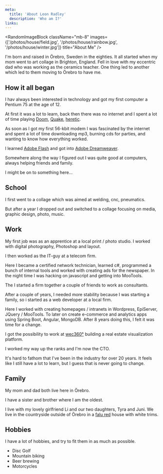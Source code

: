 ```yaml
---
meta:
  title: 'About Leon Radley'
  description: 'Who am I?'
links:
---
```



<RandomImageBlock
  className="mb-8"
  images={['/photos/house/field.jpg', '/photos/house/rainbow.jpg', '/photos/house/winter.jpg']}
  title="About Me"
/>

I'm born and raised in Örebro, Sweden in the eighties.
It all started when my mom went to art collage in Brighton, England. Fell in love with my eccentric dad who was working as the ceramics teacher.
One thing led to another which led to them moving to Örebro to have me.

## How it all began

I hav always been interested in technology and got my first computer a Pentium 75 at the age of 12.

At first it was a lot to learn, back then there was no internet and I spent a lot of time playing [Doom](<https://en.wikipedia.org/wiki/Doom_(1993_video_game)>), [Quake](<https://en.wikipedia.org/wiki/Quake_(video_game)>), [heretic](<https://en.wikipedia.org/wiki/Heretic_(video_game)>).

As soon as I got my first 56-kbit modem I was fascinated by the internet and spent a lot of time downloading mp3, burning cds for parties, and wanting to know how everything worked.

I learned [Adobe Flash](https://en.wikipedia.org/wiki/Adobe_Flash) and got into [Adobe Dreamweaver](https://en.wikipedia.org/wiki/Adobe_Dreamweaver).

Somewhere along the way I figured out I was quite good at computers, always helping friends and family.

I might be on to something here...

## School

I first went to a collage which was aimed at welding, cnc, pneumatics.

But after a year I dropped out and switched to a collage focusing on media, graphic design, photo, music.

## Work

My first job was as an apprentice at a local print / photo studio.
I worked with digital photography, Photoshop and layout.

I then worked as the IT-guy at a telecom firm.

Here I became a certified network technician, learned c#, programmed a bunch of internal tools and worked with creating ads for the newspaper.
In the night time I was hacking on javascript and getting into MooTools.

The I started a firm together a couple of friends to work as consultants.

After a couple of years, I needed more stability because I was starting a family, so i started as a web developer at a local firm.

Here I worked with creating homepages / intranets in Wordpress, EpiServer, JQuery / MooTools.
To later on create e-commerce and analytics apps using Spring Boot, Angular, MongoDB.
After 8 years doing this, I felt it was time for a change.

I got the possibility to work at [wec360°](https://www.wec360.com) building a real estate visualization platform.

I worked my way up the ranks and I'm now the CTO.

It's hard to fathom that I've been in the industry for over 20 years.
It feels like I still have a lot to learn, but I guess that is never going to change.

## Family

My mom and dad both live here in Örebro.

I have a sister and brother where I am the oldest.

I live with my lovely girlfriend Li and our two daughters, Tyra and Juni.
We live in the countryside outside of Örebro in a [falu red](https://en.wikipedia.org/wiki/Falu_red) house with white trims.

## Hobbies

I have a lot of hobbies, and try to fit them in as much as possible.

- Disc Golf
- Mountain biking
- Beer brewing
- Motorcycles
